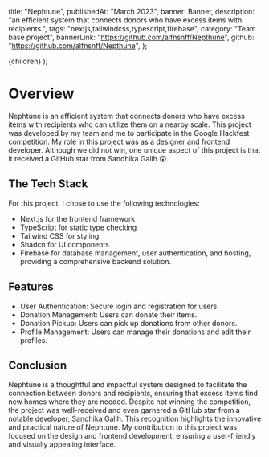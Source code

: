   title: "Nephtune",
  publishedAt: "March 2023",
  banner: Banner,
  description:
    "an efficient system that connects donors who have excess items with recipients.",
  tags: "nextjs,tailwindcss,typescript,firebase",
  category: "Team base project",
  bannerLink: "https://github.com/alfnsnff/Nepthune",
  github: "https://github.com/alfnsnff/Nepthune",
};

  <ContentLayout meta={meta}>{children}</ContentLayout>
);

# **Overview**

Nephtune is an efficient system that connects donors who have excess items with recipients who can utilize them on a nearby scale. This project was developed by my team and me to participate in the Google Hackfest competition. My role in this project was as a designer and frontend developer. Although we did not win, one unique aspect of this project is that it received a GitHub star from Sandhika Galih 😲.

## The Tech Stack

For this project, I chose to use the following technologies:

- Next.js for the frontend framework
- TypeScript for static type checking
- Tailwind CSS for styling
- Shadcn for UI components
- Firebase for database management, user authentication, and hosting, providing a comprehensive backend solution.

## Features

- User Authentication: Secure login and registration for users.
- Donation Management: Users can donate their items.
- Donation Pickup: Users can pick up donations from other donors.
- Profile Management: Users can manage their donations and edit their profiles.

## Conclusion

Nephtune is a thoughtful and impactful system designed to facilitate the connection between donors and recipients, ensuring that excess items find new homes where they are needed. Despite not winning the competition, the project was well-received and even garnered a GitHub star from a notable developer, Sandhika Galih. This recognition highlights the innovative and practical nature of Nephtune. My contribution to this project was focused on the design and frontend development, ensuring a user-friendly and visually appealing interface.
